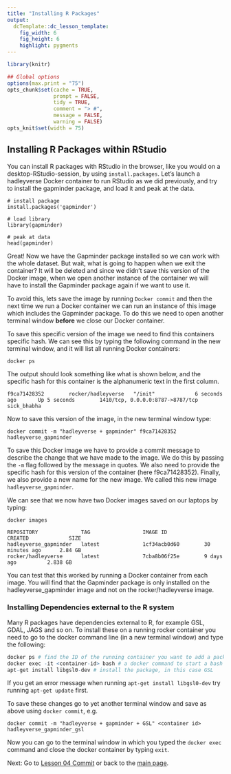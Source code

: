 ```yaml
---
title: "Installing R Packages"
output:
  dcTemplate::dc_lesson_template:
    fig_width: 6
    fig_height: 6
    highlight: pygments
---
```



```r
library(knitr)

## Global options
options(max.print = "75")
opts_chunk$set(cache = TRUE,
               prompt = FALSE,
               tidy = TRUE,
               comment = "> #",
               message = FALSE,
               warning = FALSE)
opts_knit$set(width = 75)
```

## Installing R Packages within RStudio

You can install R packages with RStudio in the browser, like you would on a desktop-RStudio-session, by using `install.packages`. Let's launch a hadleyverse Docker container to run RStudio as we did previously, and try to install the gapminder package, and load it and peak at the data.

~~~
# install package
install.packages('gapminder')

# load library
library(gapminder)

# peak at data
head(gapminder)
~~~

Great! Now we have the Gapminder package installed so we can work with the whole dataset. But wait, what is going to happen when we exit the container? It will be deleted and since we didn't save this version of the Docker image, when we open another instance of the container we will have to install the Gapminder package again if we want to use it. 

To avoid this, lets save the image by running `Docker commit` and then the next time we run a Docker container we can run an instance of this image which includes the Gapminder package. To do this we need to open another terminal window **before** we close our Docker container. 

To save this specific version of the image we need to find this containers specific hash. We can see this by typing the following command in the new terminal window, and it will list all running Docker containers:

~~~
docker ps
~~~

The output should look something like what is shown below, and the specific hash for this container is the alphanumeric text in the first column.

~~~
f9ca71428352        rocker/hadleyverse   "/init"             6 seconds ago       Up 5 seconds        1410/tcp, 0.0.0.0:8787->8787/tcp   sick_bhabha
~~~

Now to save this version of the image, in the new terminal window type:

~~~
docker commit -m "hadleyverse + gapminder" f9ca71428352 hadleyverse_gapminder
~~~

To save this Docker image we have to provide a commit message to describe the change that we have made to the image. We do this by passing the `-m` flag followed by the message in quotes. We also need to provide the specific hash for this version of the container (here f9ca71428352). Finally, we also provide a new name for the new image. We called this new image `hadleyverse_gapminder`.

We can see that we now have two Docker images saved on our laptops by typing:

~~~
docker images 
~~~

~~~
REPOSITORY              TAG                 IMAGE ID            CREATED             SIZE
hadleyverse_gapminder   latest              1cf34acb0d60        30 minutes ago      2.84 GB
rocker/hadleyverse      latest              7cba8b06f25e        9 days ago          2.838 GB
~~~

You can test that this worked by running a Docker container from each image. You will find that the Gapminder package is only installed on the hadleyverse_gapminder image and not on the rocker/hadleyverse image.

### Installing Dependencies external to the R system

Many R packages have dependencies external to R, for example GSL, GDAL, JAGS and so on. To install these on a running rocker container you need to go to the docker command line (in a new terminal window) and type the following:

```r
docker ps # find the ID of the running container you want to add a package to
docker exec -it <container-id> bash # a docker command to start a bash shell in your container
apt-get install libgsl0-dev # install the package, in this case GSL
```

If you get an error message when running `apt-get install libgsl0-dev` try running
`apt-get update` first.

To save these changes go to yet another terminal window and save as above using `docker commit`, e.g.
```
docker commit -m "hadleyverse + gapminder + GSL" <container id>  hadleyverse_gapminder_gsl
```
Now you can go to the terminal window in which you typed the `docker exec` command and close the docker container
by typing `exit`.



Next: Go to [Lesson 04 Commit](04-commit.html) or back to the 
[main page](http://ropenscilabs.github.io/r-docker-tutorial/).